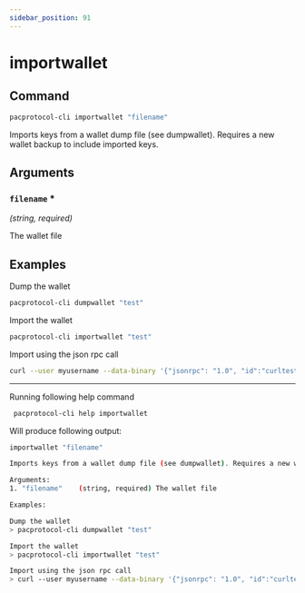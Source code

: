 ```yaml
---
sidebar_position: 91
---
```


# importwallet
## Command

```bash
pacprotocol-cli importwallet "filename"
```

Imports keys from a wallet dump file (see dumpwallet). Requires a new wallet backup to include imported keys.



## Arguments

### `filename` <span class='asterisk'>*</span>
*(string, required)*

The wallet file


## Examples


Dump the wallet

```bash
pacprotocol-cli dumpwallet "test"
```



Import the wallet

```bash
pacprotocol-cli importwallet "test"
```



Import using the json rpc call

```bash
curl --user myusername --data-binary '{"jsonrpc": "1.0", "id":"curltest", "method": "importwallet", "params": ["test"] }' -H 'content-type: text/plain;' http://127.0.0.1:1111/
```


___

Running following help command
```bash
 pacprotocol-cli help importwallet
```
Will produce following output:


```bash
importwallet "filename"

Imports keys from a wallet dump file (see dumpwallet). Requires a new wallet backup to include imported keys.

Arguments:
1. "filename"    (string, required) The wallet file

Examples:

Dump the wallet
> pacprotocol-cli dumpwallet "test"

Import the wallet
> pacprotocol-cli importwallet "test"

Import using the json rpc call
> curl --user myusername --data-binary '{"jsonrpc": "1.0", "id":"curltest", "method": "importwallet", "params": ["test"] }' -H 'content-type: text/plain;' http://127.0.0.1:1111/

```

